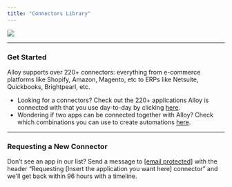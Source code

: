 ```yaml
---
title: "Connectors Library"
---
```


![](/images/b659c2f-brands-logos.png)

---

  
### Get Started

Alloy supports over 220+ connectors: everything from e-commerce platforms like Shopify, Amazon, Magento, etc to ERPs like Netsuite, Quickbooks, Brightpearl, etc.

* Looking for a connectors? Check out the 220+ applications Alloy is connected with that you use day-to-day by clicking [here](https://runalloy.com/apps/).
* Wondering if two apps can be connected together with Alloy? Check which combinations you can use to create automations [here](https://runalloy.com/can-alloy-do-x/).
  
---

### Requesting a New Connector

Don’t see an app in our list? Send a message to [\[email protected\]](/cdn-cgi/l/email-protection#d0b3bfbea4b1b3a490a2a5beb1bcbcbfa9feb3bfbd) with the header “Requesting \[Insert the application you want here\] connector” and we'll get back within 96 hours with a timeline.
